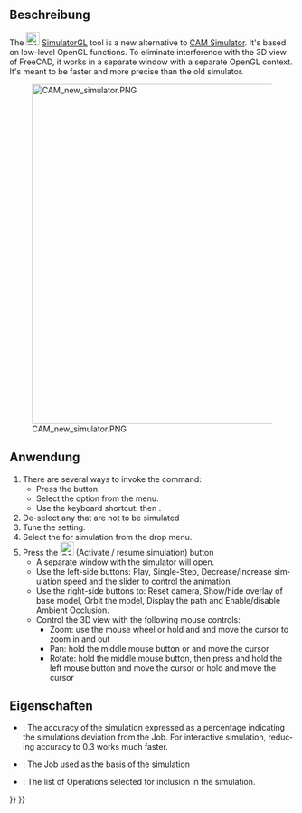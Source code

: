 <languages/>

<div lang="en" dir="ltr" class="mw-content-ltr">
{{Docnav
|[[CAM_Simulator|Simulator]]
|[[CAM_SelectLoop|SelectLoop]]
|[[CAM_Workbench|CAM]]
|IconL=CAM_Simulator.svg
|IconR=CAM_SelectLoop.svg
|IconC=Workbench_CAM.svg
}}
</div>

<div lang="en" dir="ltr" class="mw-content-ltr">
{{GuiCommand
|Name=CAM SimulatorGL
|MenuLocation=CAM → New CAM Simulator
|Workbenches=[[CAM_Workbench|CAM]]
|Shortcut={{KEY|P}} {{KEY|N}}
|Version=1.0
|SeeAlso=[[CAM_Simulator|CAM Simulator]]
}}
</div>

<span id="Description"></span>
==Beschreibung==

<div lang="en" dir="ltr" class="mw-content-ltr">
The [[Image:CAM_SimulatorGL.svg|24px]] [[CAM_SimulatorGL|SimulatorGL]] tool is a new alternative to [[CAM_Simulator|CAM Simulator]]. It's based on low-level OpenGL functions. To eliminate interference with the 3D view of FreeCAD, it works in a separate window with a separate OpenGL context. It's meant to be faster and more precise than the old simulator.
</div>

<div lang="en" dir="ltr" class="mw-content-ltr">
[[Image:CAM_new_simulator.PNG|600px]]
</div>

<span id="Usage"></span>
==Anwendung==

<div lang="en" dir="ltr" class="mw-content-ltr">
# There are several ways to invoke the command:
#* Press the {{Button|[[Image:CAM_SimulatorGL.svg|16px]] [[CAM_SimulatorGL|CAM SimulatorGL]]}} button.
#* Select the {{MenuCommand|CAM → [[Image:CAM_Simulator.svg|16px]] New CAM Simulator}} option from the menu.
#* Use the keyboard shortcut: {{KEY|P}} then {{KEY|N}}.
# De-select any {{MenuCommand|Operations}} that are not to be simulated
# Tune the {{MenuCommand|Accuracy}} setting.
# Select the {{MenuCommand|Job}} for simulation from the drop menu.
# Press the [[Image:CAM_BPlay.svg|24px]] (Activate / resume simulation) button
#* A separate window with the simulator will open.
#* Use the left-side buttons: Play, Single-Step, Decrease/Increase simulation speed and the slider to control the animation.
#* Use the right-side buttons to: Reset camera, Show/hide overlay of base model, Orbit the model, Display the path and Enable/disable Ambient Occlusion.
#* Control the 3D view with the following mouse controls:
#** Zoom: use the mouse wheel or hold {{KEY|Ctrl}} and {{KEY|Shift}} and move the cursor to zoom in and out
#** Pan: hold the middle mouse button or {{KEY|Shift}} and move the cursor
#** Rotate: hold the middle mouse button, then press and hold the left mouse button and move the cursor or hold {{KEY|Alt}} and move the cursor
</div>

<span id="Properties"></span>
==Eigenschaften==

<div lang="en" dir="ltr" class="mw-content-ltr">
* {{PropertyData|Accuracy}}: The accuracy of the simulation expressed as a percentage indicating the simulations deviation from the Job. For interactive simulation, reducing accuracy to 0.3 works much faster.
* {{PropertyData|Job}}: The Job used as the basis of the simulation
* {{PropertyData|Operation List}}: The list of Operations selected for inclusion in the simulation.
</div>


<div lang="en" dir="ltr" class="mw-content-ltr">
{{Docnav
|[[CAM_Simulator|Simulator]]
|[[CAM_SelectLoop|SelectLoop]]
|[[CAM_Workbench|CAM]]
|IconL=CAM_Simulator.svg
|IconR=CAM_SelectLoop.svg
|IconC=Workbench_CAM.svg
}}
</div>

{{CAM_Tools_navi{{#translation:}}}}
{{Userdocnavi{{#translation:}}}}